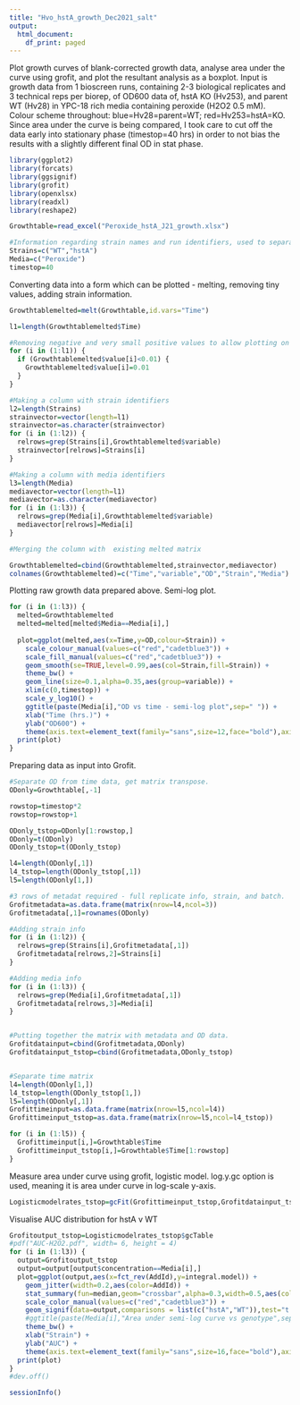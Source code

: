 ---
title: "Hvo_hstA_growth_Dec2021_salt"
output:
  html_document:
    df_print: paged
---

Plot growth curves of blank-corrected growth data, analyse area under the curve using grofit, and plot the resultant analysis as a boxplot.
Input is growth data from 1 bioscreen runs, containing 2-3 biological replicates and 3 technical reps per biorep, of OD600 data of, hstA KO (Hv253), and parent WT (Hv28) in YPC-18 rich media containing peroxide (H2O2 0.5 mM).
Colour scheme throughout: blue=Hv28=parent=WT; red=Hv253=hstA=KO. 
Since area under the curve is being compared, I took care to cut off the data early into stationary phase (timestop=40 hrs) in order to not bias the results with a slightly different final OD in stat phase.


```{r loading,message=FALSE,warning=FALSE}
library(ggplot2)
library(forcats)
library(ggsignif)
library(grofit)
library(openxlsx)
library(readxl)
library(reshape2)

Growthtable=read_excel("Peroxide_hstA_J21_growth.xlsx")

#Information regarding strain names and run identifiers, used to separate data as needed.
Strains=c("WT","hstA")
Media=c("Peroxide")
timestop=40
```

Converting data into a form which can be plotted - melting, removing tiny values, adding strain information.
```{r growthcurveprocessing}

Growthtablemelted=melt(Growthtable,id.vars="Time")

l1=length(Growthtablemelted$Time)

#Removing negative and very small positive values to allow plotting on log scale.
for (i in (1:l1)) {
  if (Growthtablemelted$value[i]<0.01) {
    Growthtablemelted$value[i]=0.01
  }
}

#Making a column with strain identifiers
l2=length(Strains)
strainvector=vector(length=l1)
strainvector=as.character(strainvector)
for (i in (1:l2)) {
  relrows=grep(Strains[i],Growthtablemelted$variable)
  strainvector[relrows]=Strains[i]
}

#Making a column with media identifiers
l3=length(Media)
mediavector=vector(length=l1)
mediavector=as.character(mediavector)
for (i in (1:l3)) {
  relrows=grep(Media[i],Growthtablemelted$variable)
  mediavector[relrows]=Media[i]
}

#Merging the column with  existing melted matrix

Growthtablemelted=cbind(Growthtablemelted,strainvector,mediavector)
colnames(Growthtablemelted)=c("Time","variable","OD","Strain","Media")
```


Plotting raw growth data prepared above. Semi-log plot.

```{r Curveplotting,warning=FALSE,message=FALSE}
for (i in (1:l3)) {
  melted=Growthtablemelted
  melted=melted[melted$Media==Media[i],]
  
  plot=ggplot(melted,aes(x=Time,y=OD,colour=Strain)) +
    scale_colour_manual(values=c("red","cadetblue3")) +
    scale_fill_manual(values=c("red","cadetblue3")) +
    geom_smooth(se=TRUE,level=0.99,aes(col=Strain,fill=Strain)) +
    theme_bw() +
    geom_line(size=0.1,alpha=0.35,aes(group=variable)) +
    xlim(c(0,timestop)) +
    scale_y_log10() +
    ggtitle(paste(Media[i],"OD vs time - semi-log plot",sep=" ")) +
    xlab("Time (hrs.)") +
    ylab("OD600") +
    theme(axis.text=element_text(family="sans",size=12,face="bold"),axis.title=element_text(family="sans",size=14,face="bold"))
  print(plot)
}

```

Preparing data as input into Grofit.
```{r grofitsetup}
#Separate OD from time data, get matrix transpose.
ODonly=Growthtable[,-1]

rowstop=timestop*2
rowstop=rowstop+1

ODonly_tstop=ODonly[1:rowstop,]
ODonly=t(ODonly)
ODonly_tstop=t(ODonly_tstop)

l4=length(ODonly[,1])
l4_tstop=length(ODonly_tstop[,1])
l5=length(ODonly[1,])

#3 rows of metadat required - full replicate info, strain, and batch.
Grofitmetadata=as.data.frame(matrix(nrow=l4,ncol=3))
Grofitmetadata[,1]=rownames(ODonly)

#Adding strain info
for (i in (1:l2)) {
  relrows=grep(Strains[i],Grofitmetadata[,1])
  Grofitmetadata[relrows,2]=Strains[i]
}

#Adding media info
for (i in (1:l3)) {
  relrows=grep(Media[i],Grofitmetadata[,1])
  Grofitmetadata[relrows,3]=Media[i]
}


#Putting together the matrix with metadata and OD data.
Grofitdatainput=cbind(Grofitmetadata,ODonly)
Grofitdatainput_tstop=cbind(Grofitmetadata,ODonly_tstop)


#Separate time matrix
l4=length(ODonly[1,])
l4_tstop=length(ODonly_tstop[1,])
l5=length(ODonly[,1])
Grofittimeinput=as.data.frame(matrix(nrow=l5,ncol=l4))
Grofittimeinput_tstop=as.data.frame(matrix(nrow=l5,ncol=l4_tstop))

for (i in (1:l5)) {
  Grofittimeinput[i,]=Growthtable$Time
  Grofittimeinput_tstop[i,]=Growthtable$Time[1:rowstop]
}
```

Measure area under curve using grofit, logistic model. log.y.gc option is used, meaning it is area  under curve in log-scale y-axis.
```{r Grofit}
Logisticmodelrates_tstop=gcFit(Grofittimeinput_tstop,Grofitdatainput_tstop,grofit.control(interactive=FALSE,log.y.gc = TRUE,model.type="logistic",suppress.messages=TRUE))
```

Visualise AUC distribution for hstA v WT
```{r Boxplot}
Grofitoutput_tstop=Logisticmodelrates_tstop$gcTable
#pdf("AUC-H2O2.pdf", width= 6, height = 4)
for (i in (1:l3)) {
  output=Grofitoutput_tstop
  output=output[output$concentration==Media[i],]
  plot=ggplot(output,aes(x=fct_rev(AddId),y=integral.model)) +
    geom_jitter(width=0.2,aes(color=AddId)) +
    stat_summary(fun=median,geom="crossbar",alpha=0.3,width=0.5,aes(color=AddId)) +
    scale_color_manual(values=c("red","cadetblue3")) +
    geom_signif(data=output,comparisons = list(c("hstA","WT")),test="t.test",map_signif_level=TRUE) +
    #ggtitle(paste(Media[i],"Area under semi-log curve vs genotype",sep=" ")) + 
    theme_bw() +
    xlab("Strain") +
    ylab("AUC") +
    theme(axis.text=element_text(family="sans",size=16,face="bold"),axis.title=element_text(family="sans",size = 20,face="bold"))
  print(plot)
}
#dev.off()

```

```{r sessioninfo}
sessionInfo()
```
